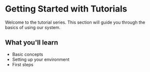 # Getting Started with Tutorials

Welcome to the tutorial series. This section will guide you through the basics of using our system.

## What you'll learn

- Basic concepts
- Setting up your environment
- First steps
